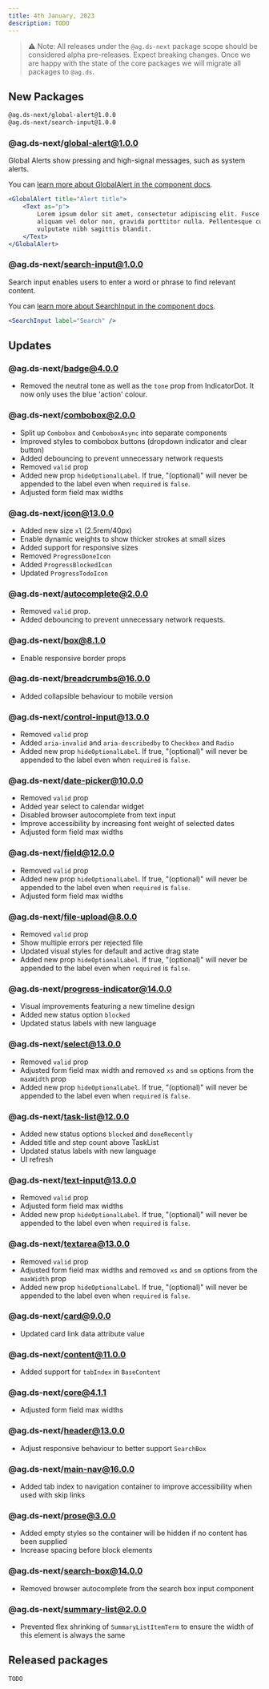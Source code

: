 ```yaml
---
title: 4th January, 2023
description: TODO
---
```


> ⚠️ Note: All releases under the `@ag.ds-next` package scope should be considered alpha pre-releases. Expect breaking changes. Once we are happy with the state of the core packages we will migrate all packages to `@ag.ds`.

## New Packages

```sh
@ag.ds-next/global-alert@1.0.0
@ag.ds-next/search-input@1.0.0
```

### @ag.ds-next/global-alert@1.0.0

Global Alerts show pressing and high-signal messages, such as system alerts.

You can [learn more about GlobalAlert in the component docs](https://design-system.agriculture.gov.au/components/global-alert).

```jsx live
<GlobalAlert title="Alert title">
	<Text as="p">
		Lorem ipsum dolor sit amet, consectetur adipiscing elit. Fusce massa nibh,
		aliquam vel dolor non, gravida porttitor nulla. Pellentesque cursus orci
		vulputate nibh sagittis blandit.
	</Text>
</GlobalAlert>
```

### @ag.ds-next/search-input@1.0.0

Search input enables users to enter a word or phrase to find relevant content.

You can [learn more about SearchInput in the component docs](https://design-system.agriculture.gov.au/components/search-input).

```jsx live
<SearchInput label="Search" />
```

## Updates

### @ag.ds-next/badge@4.0.0

- Removed the neutral tone as well as the `tone` prop from IndicatorDot. It now only uses the blue 'action' colour.

### @ag.ds-next/combobox@2.0.0

- Split up `Combobox` and `ComboboxAsync` into separate components
- Improved styles to combobox buttons (dropdown indicator and clear button)
- Added debouncing to prevent unnecessary network requests
- Removed `valid` prop
- Added new prop `hideOptionalLabel`. If true, "(optional)" will never be appended to the label even when `required` is `false`.
- Adjusted form field max widths

### @ag.ds-next/icon@13.0.0

- Added new size `xl` (2.5rem/40px)
- Enable dynamic weights to show thicker strokes at small sizes
- Added support for responsive sizes
- Removed `ProgressDoneIcon`
- Added `ProgressBlockedIcon`
- Updated `ProgressTodoIcon`

### @ag.ds-next/autocomplete@2.0.0

- Removed `valid` prop.
- Added debouncing to prevent unnecessary network requests.

### @ag.ds-next/box@8.1.0

- Enable responsive border props

### @ag.ds-next/breadcrumbs@16.0.0

- Added collapsible behaviour to mobile version

### @ag.ds-next/control-input@13.0.0

- Removed `valid` prop
- Added `aria-invalid` and `aria-describedby` to `Checkbox` and `Radio`
- Added new prop `hideOptionalLabel`. If true, "(optional)" will never be appended to the label even when `required` is `false`.

### @ag.ds-next/date-picker@10.0.0

- Removed `valid` prop
- Added year select to calendar widget
- Disabled browser autocomplete from text input
- Improve accessibility by increasing font weight of selected dates
- Adjusted form field max widths

### @ag.ds-next/field@12.0.0

- Removed `valid` prop
- Added new prop `hideOptionalLabel`. If true, "(optional)" will never be appended to the label even when `required` is `false`.
- Adjusted form field max widths

### @ag.ds-next/file-upload@8.0.0

- Removed `valid` prop
- Show multiple errors per rejected file
- Updated visual styles for default and active drag state
- Added new prop `hideOptionalLabel`. If true, "(optional)" will never be appended to the label even when `required` is `false`.

### @ag.ds-next/progress-indicator@14.0.0

- Visual improvements featuring a new timeline design
- Added new status option `blocked`
- Updated status labels with new language

### @ag.ds-next/select@13.0.0

- Removed `valid` prop
- Adjusted form field max width and removed `xs` and `sm` options from the `maxWidth` prop
- Added new prop `hideOptionalLabel`. If true, "(optional)" will never be appended to the label even when `required` is `false`.

### @ag.ds-next/task-list@12.0.0

- Added new status options `blocked` and `doneRecently`
- Added title and step count above TaskList
- Updated status labels with new language
- UI refresh

### @ag.ds-next/text-input@13.0.0

- Removed `valid` prop
- Adjusted form field max widths
- Added new prop `hideOptionalLabel`. If true, "(optional)" will never be appended to the label even when `required` is `false`.

### @ag.ds-next/textarea@13.0.0

- Removed `valid` prop
- Adjusted form field max widths and removed `xs` and `sm` options from the `maxWidth` prop
- Added new prop `hideOptionalLabel`. If true, "(optional)" will never be appended to the label even when `required` is `false`.

### @ag.ds-next/card@9.0.0

- Updated card link data attribute value

### @ag.ds-next/content@11.0.0

- Added support for `tabIndex` in `BaseContent`

### @ag.ds-next/core@4.1.1

- Adjusted form field max widths

### @ag.ds-next/header@13.0.0

- Adjust responsive behaviour to better support `SearchBox`

### @ag.ds-next/main-nav@16.0.0

- Added tab index to navigation container to improve accessibility when used with skip links

### @ag.ds-next/prose@3.0.0

- Added empty styles so the container will be hidden if no content has been supplied
- Increase spacing before block elements

### @ag.ds-next/search-box@14.0.0

- Removed browser autocomplete from the search box input component

### @ag.ds-next/summary-list@2.0.0

- Prevented flex shrinking of `SummaryListItemTerm` to ensure the width of this element is always the same

## Released packages

```sh
TODO
```
